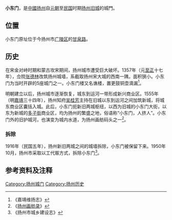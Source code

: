 '''小东门'''，是[[中國|中國]][[扬州|扬州]]自[[元朝|元朝]]至[[中華民國|民国]]时期[[扬州旧城|扬州旧城]]的城門。

==位置==
小东门原址位于今扬州市[[广陵区|广陵区]]的[[甘泉路|甘泉路]]。

==历史==
在宋金对峙时期和蒙古攻宋期间，扬州城市遭受巨大破坏。1357年（元[[至正|至正]]十七年），佥院[[张德林|张德林]]改筑扬州城墙，系截取扬州宋大城的西南一隅，面积狭小。小东门为当时开辟的5座城门之一。小东门楼又名谯楼，置更鼓铜壶滴漏<ref>《嘉靖维扬志》</ref>。

明朝建立以后，扬州城市逐渐恢复，城东到运河一带形成新兴商业区。1555年（明[[嘉靖|嘉靖]]三十四年），扬州知府[[吴桂芳|吴桂芳]]主持在旧城以东到运河之间加筑新城，将城东商业区囊括入城。此后，小东门扼新旧两城枢纽，以西为旧城的小东门大街，以东为新城的[[多子街|多子街]]商业区，均为扬州的繁盛之地，俗语称“小东门，人挤人”。小东门外的旧护城河，也演变为城内水道，为扬州画舫码头之一<ref>《[[扬州画舫录|扬州画舫录]]》</ref>。

===拆除===
1916年（民国五年），扬州新旧两城之间的城墙拆除，小东门被保留下来。1950年10月，扬州市采取以工代赈方式，拆除小东门<ref>《扬州市城乡建设志》</ref>。

== 参考资料及注释 ==
{{reflist}}

{{扬州|state=collapsed}}
{{扬州城门}}
[[Category:扬州城门|Category:扬州城门]]
[[Category:扬州历史|Category:扬州历史]]